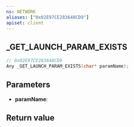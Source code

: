 ```yaml
---
ns: NETWORK
aliases: ["0x02E97CE283648CD9"]
apiset: client
---
```

## _GET_LAUNCH_PARAM_EXISTS

```c
// 0x02E97CE283648CD9
Any _GET_LAUNCH_PARAM_EXISTS(char* paramName);
```


## Parameters
* **paramName**:

## Return value
